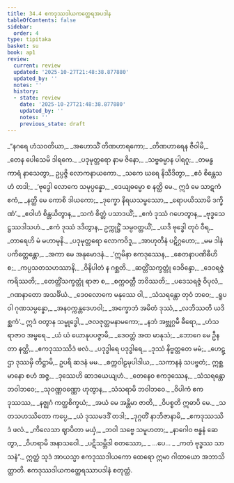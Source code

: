 ```yaml
---
title: 34.4 ဧကဒုဿဒါယကတ္ထေရအပဒါန
tableOfContents: false
sidebar:
  order: 4
type: tipitaka
basket: su
book: ap1
review:
  current: review
  updated: '2025-10-27T21:48:38.877880'
  updated_by: ''
  notes: ''
  history:
  - state: review
    date: '2025-10-27T21:48:38.877880'
    updated_by: ''
    notes: ''
    previous_state: draft
---
```



<ReviewStatus review={frontmatter.review} showDetails={true} />

<HypothesisAnnotation frontmatter={frontmatter} />

<DynamicBreadcrumb />

<Division number="19" book="ap1" e="ch" v="20" p="306">

<Paragraph number="3739" type="verses" book="ap1">
_“နဂရေ ဟံသဝတိယာ,_  
_အဟောသိံ တိဏဟာရကော;_  
_တိဏဟာရေန ဇီဝါမိ,_  
_တေန ပေါသေမိ ဒါရကေ._  

</Paragraph>

</Division>
<Division number="20" book="ap1" e="ch" v="20" p="307">

<Paragraph number="3740" type="verses" book="ap1">
_ပဒုမုတ္တရော နာမ ဇိနော,_  
_သဗ္ဗဓမ္မာန ပါရဂူ;_  
_တမန္ဓကာရံ နာသေတွာ,_  
ဥပ္ပဇ္ဇိ လောကနာယကော._  

</Paragraph>

</Division>
<Division number="21" book="ap1" e="ch" v="20" p="307">

<Paragraph number="3741" type="verses" book="ap1">
_သကေ ဃရေ နိသီဒိတွာ,_  
_ဧဝံ စိန္တေသဟံ တဒါ;_  
_‘ဗုဒ္ဓေါ လောကေ သမုပ္ပန္နော,_  
_ဒေယျဓမ္မော စ နတ္ထိ မေ._  

</Paragraph>

</Division>
<Division number="22" book="ap1" e="ch" v="20" p="307">

<Paragraph number="3742" type="verses" book="ap1">
ဣဒံ မေ သာဋကံ ဧကံ,_  
_နတ္ထိ မေ ကောစိ ဒါယကော;_  
_ဒုက္ခော နိရယသမ္ဖဿော,_  
_ရောပယိဿာမိ ဒက္ခိဏံ’._  

</Paragraph>

</Division>
<Division number="23" book="ap1" e="ch" v="20" p="307">

<Paragraph number="3743" type="verses" book="ap1">
_ဧဝါဟံ စိန္တယိတွာန,_  
_သကံ စိတ္တံ ပသာဒယိံ;_  
_ဧကံ ဒုဿံ ဂဟေတွာန,_  
_ဗုဒ္ဓသေဋ္ဌဿဒါသဟံ._  

</Paragraph>

</Division>
<Division number="24" book="ap1" e="ch" v="20" p="307">

<Paragraph number="3744" type="verses" book="ap1">
_ဧကံ ဒုဿံ ဒဒိတွာန,_  
ဥက္ကုဋ္ဌိံ သမ္ပဝတ္တယိံ;_  
_ယဒိ ဗုဒ္ဓေါ တုဝံ ဝီရ,_  
_တာရေဟိ မံ မဟာမုနိ._  

</Paragraph>

</Division>
<Division number="25" book="ap1" e="ch" v="20" p="307">

<Paragraph number="3745" type="verses" book="ap1">
_ပဒုမုတ္တရော လောကဝိဒူ,_  
_အာဟုတီနံ ပဋိဂ္ဂဟော;_  
_မမ ဒါနံ ပကိတ္တေန္တော,_  
_အကာ မေ အနုမောဒနံ._  

</Paragraph>

</Division>
<Division number="26" book="ap1" e="ch" v="20" p="307">

<Paragraph number="3746" type="verses" book="ap1">
_‘ဣမိနာ ဧကဒုဿေန,_  
_စေတနာပဏိဓီဟိ စ;_  
_ကပ္ပသတသဟဿာနိ,_  
_ဝိနိပါတံ န ဂစ္ဆတိ._  

</Paragraph>

</Division>
<Division number="27" book="ap1" e="ch" v="20" p="307">

<Paragraph number="3747" type="verses" book="ap1">
_ဆတ္တိံသက္ခတ္တုံ ဒေဝိန္ဒော,_  
_ဒေဝရဇ္ဇံ ကရိဿတိ;_  
_တေတ္တိံသက္ခတ္တုံ ရာဇာ စ,_  
_စက္ကဝတ္တီ ဘဝိဿတိ;_  
_ပဒေသရဇ္ဇံ ဝိပုလံ,_  
_ဂဏနာတော အသင်္ခိယံ._  

</Paragraph>

</Division>
<Division number="28" book="ap1" e="ch" v="20" p="307">

<Paragraph number="3748" type="verses" book="ap1">
_ဒေဝလောကေ မနုဿေ ဝါ,_  
_သံသရန္တော တုဝံ ဘဝေ;_  
_ရူပဝါ ဂုဏသမ္ပန္နော,_  
_အနဝက္ကန္တဒေဟဝါ;_  
_အက္ခောဘံ အမိတံ ဒုဿံ,_  
_လဘိဿတိ ယဒိစ္ဆကံ’._  

</Paragraph>

</Division>
<Division number="29" book="ap1" e="ch" v="20" p="307">

<Paragraph number="3749" type="verses" book="ap1">
ဣဒံ ဝတွာန သမ္ဗုဒ္ဓေါ,_  
_ဇလဇုတ္တမနာမကော;_  
_နဘံ အဗ္ဘုဂ္ဂမီ ဓီရော,_  
_ဟံသရာဇာဝ အမ္ဗရေ._  

</Paragraph>

</Division>
<Division number="30" book="ap1" e="ch" v="20" p="307">

<Paragraph number="3750" type="verses" book="ap1">
_ယံ ယံ ယောနုပပဇ္ဇာမိ,_  
_ဒေဝတ္တံ အထ မာနုသံ;_  
_ဘောဂေ မေ ဦနတာ နတ္ထိ,_  
_ဧကဒုဿဿိဒံ ဖလံ._  

</Paragraph>

</Division>
<Division number="31" book="ap1" e="ch" v="20" p="307">

<Paragraph number="3751" type="verses" book="ap1">
_ပဒုဒ္ဓါရေ ပဒုဒ္ဓါရေ,_  
_ဒုဿံ နိဗ္ဗတ္တတေ မမံ;_  
_ဟေဋ္ဌာ ဒုဿမှိ တိဋ္ဌာမိ,_  
ဥပရိ ဆဒနံ မမ._  

</Paragraph>

</Division>
<Division number="32" book="ap1" e="ch" v="20" p="307">

<Paragraph number="3752" type="verses" book="ap1">
_စက္ကဝါဠမုပါဒါယ,_  
_သကာနနံ သပဗ္ဗတံ;_  
ဣစ္ဆမာနော စဟံ အဇ္ဇ,_  
_ဒုဿေဟိ ဆာဒယေယျဟံ._  

</Paragraph>

</Division>
<Division number="33" book="ap1" e="ch" v="20" p="308">

<Paragraph number="3753" type="verses" book="ap1">
_တေနေဝ ဧကဒုဿေန,_  
_သံသရန္တော ဘဝါဘဝေ;_  
_သုဝဏ္ဏဝဏ္ဏော ဟုတွာန,_  
_သံသရာမိ ဘဝါဘဝေ._  

</Paragraph>

</Division>
<Division number="34" book="ap1" e="ch" v="20" p="308">

<Paragraph number="3754" type="verses" book="ap1">
_ဝိပါကံ ဧကဒုဿဿ,_  
_နဇ္ဈဂံ ကတ္ထစိက္ခယံ;_  
_အယံ မေ အန္တိမာ ဇာတိ,_  
_ဝိပစ္စတိ ဣဓာပိ မေ._  

</Paragraph>

</Division>
<Division number="35" book="ap1" e="ch" v="20" p="308">

<Paragraph number="3755" type="verses" book="ap1">
_သတသဟဿိတော ကပ္ပေ,_  
_ယံ ဒုဿမဒဒိံ တဒါ;_  
_ဒုဂ္ဂတိံ နာဘိဇာနာမိ,_  
_ဧကဒုဿဿိဒံ ဖလံ._  

</Paragraph>

</Division>
<Division number="36" book="ap1" e="ch" v="20" p="308">

<Paragraph number="3756" type="verses" book="ap1">
_ကိလေသာ ဈာပိတာ မယှံ,_  
_ဘဝါ သဗ္ဗေ သမူဟတာ;_  
_နာဂေါဝ ဗန္ဓနံ ဆေတွာ,_  
_ဝိဟရာမိ အနာသဝေါ._  

</Paragraph>

</Division>
<Division number="37" book="ap1" e="ch" v="20" p="308">

<Paragraph number="3757" type="verses" book="ap1">
_ပဋိသမ္ဘိဒါ စတဿော,_  
_ …ပေ… _  
_ကတံ ဗုဒ္ဓဿ သာသနံ”._  

</Paragraph>

<Paragraph number="3758" book="ap1">
ဣတ္ထံ သုဒံ အာယသ္မာ ဧကဒုဿဒါယကော ထေရော ဣမာ ဂါထာယော အဘာသိတ္ထာတိ.

</Paragraph>
</Division>

<Paragraph number="3759" type="center" book="ap1">
ဧကဒုဿဒါယကတ္ထေရဿာပဒါနံ စတုတ္ထံ.
</Paragraph>